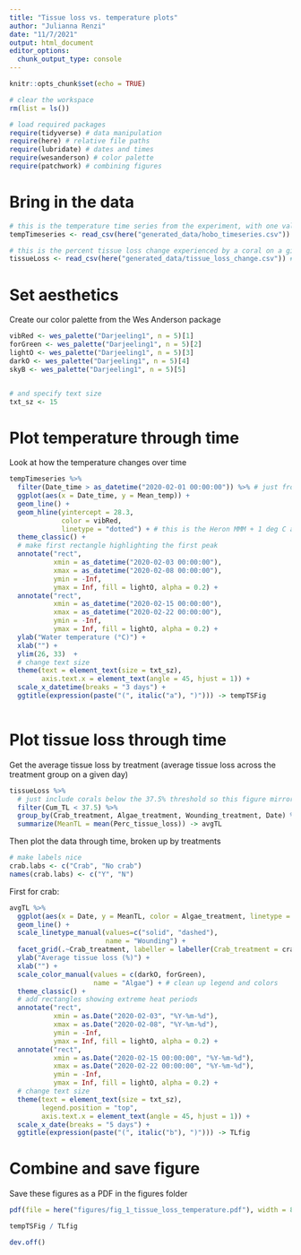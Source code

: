 ```yaml
---
title: "Tissue loss vs. temperature plots"
author: "Julianna Renzi"
date: "11/7/2021"
output: html_document
editor_options: 
  chunk_output_type: console
---
```


```r
knitr::opts_chunk$set(echo = TRUE)

# clear the workspace
rm(list = ls())

# load required packages
require(tidyverse) # data manipulation
require(here) # relative file paths
require(lubridate) # dates and times
require(wesanderson) # color palette
require(patchwork) # combining figures
```

# Bring in the data

```r
# this is the temperature time series from the experiment, with one value per date/time (averaged across HOBO loggers, with a value per few minutes)
tempTimeseries <- read_csv(here("generated_data/hobo_timeseries.csv")) # this file was generated using the temperature_wrangling.Rmd script

# this is the percent tissue loss change experienced by a coral on a given day 
tissueLoss <- read_csv(here("generated_data/tissue_loss_change.csv")) # this file was generated using the daily_tissue_loss_change_wrangling.Rmd script
```

# Set aesthetics

Create our color palette from the Wes Anderson package

```r
vibRed <- wes_palette("Darjeeling1", n = 5)[1]
forGreen <- wes_palette("Darjeeling1", n = 5)[2]
lightO <- wes_palette("Darjeeling1", n = 5)[3]
darkO <- wes_palette("Darjeeling1", n = 5)[4]
skyB <- wes_palette("Darjeeling1", n = 5)[5]


# and specify text size
txt_sz <- 15 
```


# Plot temperature through time

Look at how the temperature changes over time

```r
tempTimeseries %>% 
  filter(Date_time > as_datetime("2020-02-01 00:00:00")) %>% # just from the start of the tissue loss data
  ggplot(aes(x = Date_time, y = Mean_temp)) +
  geom_line() +
  geom_hline(yintercept = 28.3, 
             color = vibRed, 
             linetype = "dotted") + # this is the Heron MMM + 1 deg C according to JB and Brown et al. 2023
  theme_classic() +
  # make first rectangle highlighting the first peak 
  annotate("rect",
           xmin = as_datetime("2020-02-03 00:00:00"), 
           xmax = as_datetime("2020-02-08 00:00:00"), 
           ymin = -Inf, 
           ymax = Inf, fill = lightO, alpha = 0.2) +
  annotate("rect",
           xmin = as_datetime("2020-02-15 00:00:00"), 
           xmax = as_datetime("2020-02-22 00:00:00"), 
           ymin = -Inf, 
           ymax = Inf, fill = lightO, alpha = 0.2) +
  ylab("Water temperature (°C)") +
  xlab("") +
  ylim(26, 33)  +
  # change text size
  theme(text = element_text(size = txt_sz),
        axis.text.x = element_text(angle = 45, hjust = 1)) +
  scale_x_datetime(breaks = "3 days") +
  ggtitle(expression(paste("(", italic("a"), ")"))) -> tempTSFig
  

```


# Plot tissue loss through time

Get the average tissue loss by treatment (average tissue loss across the treatment group on a given day)

```r
tissueLoss %>% 
  # just include corals below the 37.5% threshold so this figure mirrors the survival analysis
  filter(Cum_TL < 37.5) %>% 
  group_by(Crab_treatment, Algae_treatment, Wounding_treatment, Date) %>%
  summarize(MeanTL = mean(Perc_tissue_loss)) -> avgTL
```

Then plot the data through time, broken up by treatments

```r
# make labels nice
crab.labs <- c("Crab", "No crab")
names(crab.labs) <- c("Y", "N")
```

First for crab:

```r
avgTL %>%
  ggplot(aes(x = Date, y = MeanTL, color = Algae_treatment, linetype = Wounding_treatment)) +
  geom_line() +
  scale_linetype_manual(values=c("solid", "dashed"),
                        name = "Wounding") +
  facet_grid(.~Crab_treatment, labeller = labeller(Crab_treatment = crab.labs)) + # facet by crabs
  ylab("Average tissue loss (%)") +
  xlab("") +
  scale_color_manual(values = c(darkO, forGreen),
                     name = "Algae") + # clean up legend and colors
  theme_classic() +
  # add rectangles showing extreme heat periods
  annotate("rect",
           xmin = as.Date("2020-02-03", "%Y-%m-%d"), 
           xmax = as.Date("2020-02-08", "%Y-%m-%d"), 
           ymin = -Inf, 
           ymax = Inf, fill = lightO, alpha = 0.2) +
  annotate("rect",
           xmin = as.Date("2020-02-15 00:00:00", "%Y-%m-%d"), 
           xmax = as.Date("2020-02-22 00:00:00", "%Y-%m-%d"), 
           ymin = -Inf, 
           ymax = Inf, fill = lightO, alpha = 0.2) +
  # change text size
  theme(text = element_text(size = txt_sz),
        legend.position = "top",
        axis.text.x = element_text(angle = 45, hjust = 1)) +
  scale_x_date(breaks = "5 days") +
  ggtitle(expression(paste("(", italic("b"), ")"))) -> TLfig
```





# Combine and save figure 

Save these figures as a PDF in the figures folder

```r
pdf(file = here("figures/fig_1_tissue_loss_temperature.pdf"), width = 8.5, height = 9)

tempTSFig / TLfig

dev.off()
```

